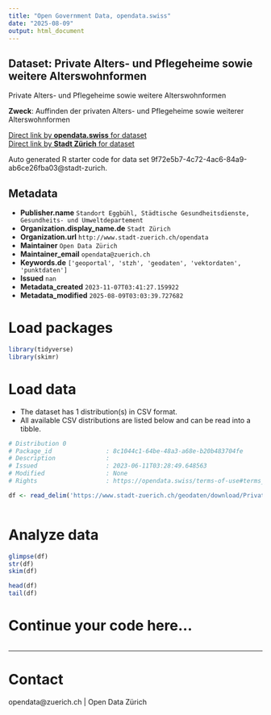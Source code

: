 ```yaml
---
title: "Open Government Data, opendata.swiss"
date: "2025-08-09"
output: html_document
---
```


## Dataset: Private Alters- und Pflegeheime sowie weitere Alterswohnformen

Private Alters- und Pflegeheime sowie weitere Alterswohnformen

**Zweck**: Auffinden der privaten Alters- und Pflegeheime sowie weiterer Alterswohnformen

[Direct link by **opendata.swiss** for dataset](https://opendata.swiss/de/dataset/private-alters-und-pflegeheime-sowie-weitere-alterswohnformen)<br>
[Direct link by **Stadt Zürich** for dataset](https://data.stadt-zuerich.ch/dataset/geo_private_alters__und_pflegeheime_sowie_weitere_alterswohnformen)

Auto generated R starter code for data set 9f72e5b7-4c72-4ac6-84a9-ab6ce26fba03@stadt-zurich.

## Metadata

- **Publisher.name** `Standort Eggbühl, Städtische Gesundheitsdienste, Gesundheits- und Umweltdepartement`
- **Organization.display_name.de** `Stadt Zürich`
- **Organization.url** `http://www.stadt-zuerich.ch/opendata`
- **Maintainer** `Open Data Zürich`
- **Maintainer_email** `opendata@zuerich.ch`
- **Keywords.de** `['geoportal', 'stzh', 'geodaten', 'vektordaten', 'punktdaten']`
- **Issued** `nan`
- **Metadata_created** `2023-11-07T03:41:27.159922`
- **Metadata_modified** `2025-08-09T03:03:39.727682`


# Load packages

```r

library(tidyverse)
library(skimr)

```

# Load data

-   The dataset has 1 distribution(s) in CSV format.
-   All available CSV distributions are listed below and can be read into a tibble.

```r

# Distribution 0
# Package_id               : 8c1044c1-64be-48a3-a68e-b20b483704fe
# Description              : 
# Issued                   : 2023-06-11T03:28:49.648563
# Modified                 : None
# Rights                   : https://opendata.swiss/terms-of-use#terms_open

df <- read_delim('https://www.stadt-zuerich.ch/geodaten/download/Private_Alters__und_Pflegeheime_sowie_weitere_Alterswohnformen?format=10008')



```

# Analyze data

```r

glimpse(df)
str(df)
skim(df)

head(df)
tail(df)

```

# Continue your code here...

```r

```

------------------------------------------------------------------------

# Contact

opendata@zuerich.ch | Open Data Zürich
